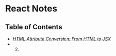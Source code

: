 # React Notes

## Table of Contents
- [_HTML Attribute Conversion: From HTML to JSX_](react/attribute-conversion)
- 2.